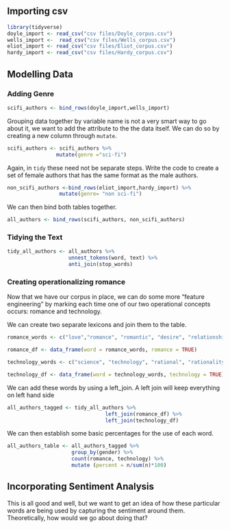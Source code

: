 
## Importing csv 

```{r import}
library(tidyverse)
doyle_import <- read_csv("csv files/Doyle_corpus.csv")
wells_import <-  read_csv("csv files/Wells_corpus.csv")
eliot_import <- read_csv("csv files/Eliot_corpus.csv")
hardy_import <- read_csv("csv files/Hardy_corpus.csv")
```

## Modelling Data

### Adding Genre


```{r scifi_authors}
scifi_authors <- bind_rows(doyle_import,wells_import)
```

Grouping data together by variable name is not a very smart way to go about it, we want to add the attribute to the the data itself. We can do so by creating a new column through `mutate`.

```{r scifi_column}
scifi_authors <- scifi_authors %>% 
                mutate(genre ="sci-fi")
```

Again, in `tidy` these need not be separate steps. Write the code to create a set of female authors that has the same format as the male authors.

```{r non_scifi_authors}
non_scifi_authors <-bind_rows(eliot_import,hardy_import) %>% 
                 mutate(genre= "non sci-fi")


```

We can then bind both tables together.

```{r all_authors}
all_authors <- bind_rows(scifi_authors, non_scifi_authors)
```

### Tidying the Text

```{r tidy_all_authors}

tidy_all_authors <- all_authors %>% 
                    unnest_tokens(word, text) %>% 
                    anti_join(stop_words)
```

### Creating operationalizing romance

Now that we have our corpus in place, we can do some more "feature engineering" by marking each time one of our two operational concepts occurs: romance and technology.

We can create two separate lexicons and join them to the table.

```{r adding_romance}
romance_words <- c("love","romance", "romantic", "desire", "relationship", "couple")

romance_df <- data_frame(word = romance_words, romance = TRUE)

technology_words <- c("science", "technology", "rational", "rationality","thinking","progress")

technology_df <- data_frame(word = technology_words, technology = TRUE)
```

We can add these words by using a left_join. A left join will keep everything on left hand side 

```{r tagged_words}
all_authors_tagged <- tidy_all_authors %>% 
                                left_join(romance_df) %>% 
                                left_join(technology_df)


```

We can then establish some basic percentages for the use of each word.

```{r calculate_words}
all_authors_table <- all_authors_tagged %>% 
                     group_by(gender) %>% 
                     count(romance, technology) %>% 
                     mutate (percent = n/sum(n)*100)
```

## Incorporating Sentiment Analysis

This is all good and well, but we want to get an idea of how these particular words are being used by capturing the sentiment around them. Theoretically, how would we go about doing that?




